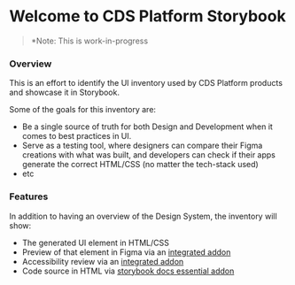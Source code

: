 
<Meta title="Introduction" />


# Welcome to CDS Platform Storybook

> \*Note: This is work-in-progress

### Overview

This is an effort to identify the UI inventory used by CDS Platform products and showcase it in Storybook.

Some of the goals for this inventory are:

- Be a single source of truth for both Design and Development when it comes to best practices in UI.
- Serve as a testing tool, where designers can compare their Figma creations with what was built, and developers can check if their apps generate the correct HTML/CSS (no matter the tech-stack used)
- etc

### Features

In addition to having an overview of the Design System, the inventory will show:

- The generated UI element in HTML/CSS
- Preview of that element in Figma via an [integrated addon](https://github.com/pocka/storybook-addon-designs)
- Accessibility review via an [integrated addon](https://github.com/storybookjs/storybook/tree/master/addons/a11y)
- Code source in HTML via [storybook docs essential addon](https://storybook.js.org/docs/react/writing-docs/introduction)
